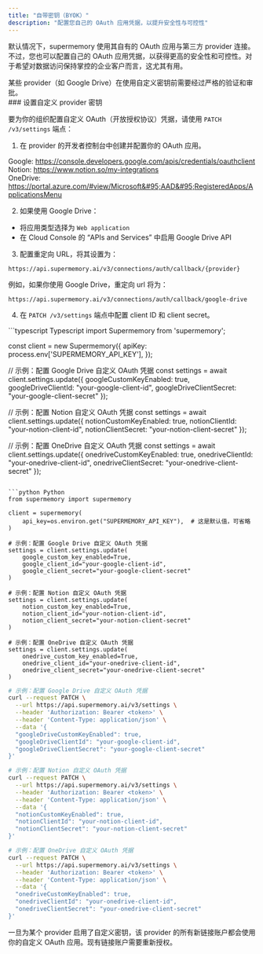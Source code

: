 ```yaml
---
title: "自带密钥（BYOK）"
description: "配置您自己的 OAuth 应用凭据，以提升安全性与可控性"
---
```


默认情况下，supermemory 使用其自有的 OAuth 应用与第三方 provider 连接。不过，您也可以配置自己的 OAuth 应用凭据，以获得更高的安全性和可控性。对于希望对数据访问保持掌控的企业客户而言，这尤其有用。

<Danger>
  某些 provider（如 Google Drive）在使用自定义密钥前需要经过严格的验证和审批。
</Danger>

<div id="setting-up-custom-provider-keys">
  ### 设置自定义 provider 密钥
</div>

要为你的组织配置自定义 OAuth（开放授权协议）凭据，请使用 `PATCH /v3/settings` 端点：

1. 在 provider 的开发者控制台中创建并配置你的 OAuth 应用。

Google: https://console.developers.google.com/apis/credentials/oauthclient \
Notion: https://www.notion.so/my-integrations \
OneDrive: https://portal.azure.com/#view/Microsoft&#95;AAD&#95;RegisteredApps/ApplicationsMenu

2. 如果使用 Google Drive：

* 将应用类型选择为 `Web application`
* 在 Cloud Console 的 “APIs and Services” 中启用 Google Drive API

3. 配置重定向 URL，将其设置为：

```
https://api.supermemory.ai/v3/connections/auth/callback/{provider}
```

例如，如果你使用 Google Drive，重定向 url 将为：

```
https://api.supermemory.ai/v3/connections/auth/callback/google-drive
```

4. 在 `PATCH /v3/settings` 端点中配置 client ID 和 client secret。

<CodeGroup>
  ```typescript Typescript
  import Supermemory from 'supermemory';

  const client = new Supermemory({
    apiKey: process.env['SUPERMEMORY_API_KEY'],
  });

  // 示例：配置 Google Drive 自定义 OAuth 凭据
  const settings = await client.settings.update({
    googleCustomKeyEnabled: true,
    googleDriveClientId: "your-google-client-id",
    googleDriveClientSecret: "your-google-client-secret"
  });

  // 示例：配置 Notion 自定义 OAuth 凭据
  const settings = await client.settings.update({
    notionCustomKeyEnabled: true,
    notionClientId: "your-notion-client-id",
    notionClientSecret: "your-notion-client-secret"
  });

  // 示例：配置 OneDrive 自定义 OAuth 凭据
  const settings = await client.settings.update({
    onedriveCustomKeyEnabled: true,
    onedriveClientId: "your-onedrive-client-id",
    onedriveClientSecret: "your-onedrive-client-secret"
  });
  ```

  ```python Python
  from supermemory import supermemory

  client = supermemory(
      api_key=os.environ.get("SUPERMEMORY_API_KEY"),  # 这是默认值，可省略
  )

  # 示例：配置 Google Drive 自定义 OAuth 凭据
  settings = client.settings.update(
      google_custom_key_enabled=True,
      google_client_id="your-google-client-id",
      google_client_secret="your-google-client-secret"
  )

  # 示例：配置 Notion 自定义 OAuth 凭据
  settings = client.settings.update(
      notion_custom_key_enabled=True,
      notion_client_id="your-notion-client-id",
      notion_client_secret="your-notion-client-secret"
  )

  # 示例：配置 OneDrive 自定义 OAuth 凭据
  settings = client.settings.update(
      onedrive_custom_key_enabled=True,
      onedrive_client_id="your-onedrive-client-id",
      onedrive_client_secret="your-onedrive-client-secret"
  )
  ```

  ```bash cURL
  # 示例：配置 Google Drive 自定义 OAuth 凭据
  curl --request PATCH \
    --url https://api.supermemory.ai/v3/settings \
    --header 'Authorization: Bearer <token>' \
    --header 'Content-Type: application/json' \
    --data '{
    "googleDriveCustomKeyEnabled": true,
    "googleDriveClientId": "your-google-client-id",
    "googleDriveClientSecret": "your-google-client-secret"
  }'

  # 示例：配置 Notion 自定义 OAuth 凭据
  curl --request PATCH \
    --url https://api.supermemory.ai/v3/settings \
    --header 'Authorization: Bearer <token>' \
    --header 'Content-Type: application/json' \
    --data '{
    "notionCustomKeyEnabled": true,
    "notionClientId": "your-notion-client-id",
    "notionClientSecret": "your-notion-client-secret"
  }'

  # 示例：配置 OneDrive 自定义 OAuth 凭据
  curl --request PATCH \
    --url https://api.supermemory.ai/v3/settings \
    --header 'Authorization: Bearer <token>' \
    --header 'Content-Type: application/json' \
    --data '{
    "onedriveCustomKeyEnabled": true,
    "onedriveClientId": "your-onedrive-client-id",
    "onedriveClientSecret": "your-onedrive-client-secret"
  }'
  ```
</CodeGroup>

<Warning>
  一旦为某个 provider 启用了自定义密钥，该 provider 的所有新链接账户都会使用你的自定义 OAuth 应用。现有链接账户需要重新授权。
</Warning>
